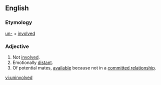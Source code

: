 ==English==
===Etymology===
[[un-]] + [[involved]]

===Adjective===
{{en-adj}}
# Not [[involved]].
# Emotionally [[distant]].
# Of potential mates, [[available]] because not in a [[committed relationship]].

[[vi:uninvolved]]